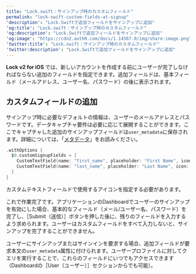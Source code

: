 ---
title: "Lock.swift：サインアップ時のカスタムフィールド"
permalink: "lock-swift-custom-fields-at-signup"
'description': "Lock.Swiftで追加フィールドをサインアップに追加"
'og:title': "Lock.swift：サインアップ時のカスタムフィールド"
'og:description': "Lock.Swiftで追加フィールドをサインアップに追加"
'og:image': "https://cdn2.auth0.com/docs/1.14567.0/img/share-image.png"
'twitter:title': "Lock.swift：サインアップ時のカスタムフィールド"
'twitter:description': "Lock.Swiftで追加フィールドをサインアップに追加"
---

**Lock v2 for iOS** では、新しいアカウントを作成する前にユーザーが完了しなければならない追加のフィールドを指定できます。追加フィールドは、基本フィールド（メールアドレス、ユーザー名、パスワード）の後に表示されます。

## カスタムフィールドの追加

サインアップ時に必要なデフォルトの情報は、ユーザーのメールアドレスとパスワードです。データキャプチャ要件は必要に応じて展開することができます。ここでキャプチャした追加のサインアップフィールドは`user_metadata`に保存されます。詳細については、「[メタデータ](/ja-jp/manage-users/user-accounts/metadata)」をお読みください。

```swift lines
.withOptions {
  $0.customSignupFields = [
    CustomTextField(name: "first_name", placeholder: "First Name", icon: LazyImage(name: "ic_person", bundle: Lock.bundle)),
    CustomTextField(name: "last_name", placeholder: "Last Name", icon: LazyImage(name: "ic_person", bundle: Lock.bundle))
  ]
}
```

カスタムテキストフィールドで使用するアイコンを指定する必要があります。

これで作業完了です。アプリケーションのDashboardでユーザーのサインアップを有効にした場合、基本的なフィールド（メール/ユーザー名、パスワード）を完了し、［Submit（送信）］ボタンを押した後に、残りのフィールドを入力するよう求められます。ユーザーはカスタムフィールドをすべて入力しないと、サインアップを完了することができません。

ユーザーにサインアップまたはサインインを要求する場合、追加フィールドが要求本文の`user_metadata`属性に付けられます。ユーザープロファイルに対してクエリを実行することで、これらのフィールドにいつでもアクセスできます（Dashboardの［User（ユーザー）］セクションからでも可能）。